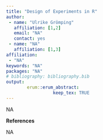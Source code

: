 ```yaml
---
title: "Design of Experiments in R"
author:
 - name: "Ulrike Grömping"
   affiliation: [1,2]
   email: "NA"
   contact: yes
 - name: "NA"
   affiliation: [1,3]
affiliation:
 - "NA"
keywords: "NA"
packages: "NA"
# bibliography: bibliography.bib
output:  
        erum::erum_abstract:
                  keep_tex: TRUE
---
```


NA

**References**

NA
